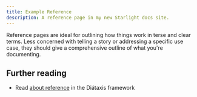 ```yaml
---
title: Example Reference
description: A reference page in my new Starlight docs site.
---
```


Reference pages are ideal for outlining how things work in terse and clear terms.
Less concerned with telling a story or addressing a specific use case, they should give a comprehensive outline of what you're documenting.

## Further reading

- Read [about reference](https://diataxis.fr/reference/) in the Diátaxis framework

<div className="not-content">
  <RichTextComposer theme={theme} client:load/>
</div>
